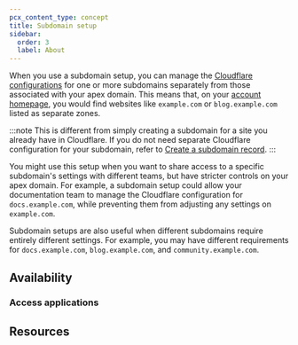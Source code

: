 ```yaml
---
pcx_content_type: concept
title: Subdomain setup
sidebar:
  order: 3
  label: About
---
```



When you use a subdomain setup, you can manage the [Cloudflare configurations](/fundamentals/concepts/how-cloudflare-works/) for one or more subdomains separately from those associated with your <GlossaryTooltip term="apex domain">apex domain</GlossaryTooltip>. This means that, on your [account homepage](https://dash.cloudflare.com/?to=/:account/), you would find websites like `example.com` or `blog.example.com` listed as separate <GlossaryTooltip term="DNS zone">zones</GlossaryTooltip>.

:::note
This is different from simply creating a subdomain for a site you already have in Cloudflare. If you do not need separate Cloudflare configuration for your subdomain, refer to [Create a subdomain record](/dns/manage-dns-records/how-to/create-subdomain/).
:::

You might use this setup when you want to share access to a specific subdomain's settings with different teams, but have stricter controls on your apex domain. For example, a subdomain setup could allow your documentation team to manage the Cloudflare configuration for `docs.example.com`, while preventing them from adjusting any settings on `example.com`.

Subdomain setups are also useful when different subdomains require entirely different settings. For example, you may have different requirements for `docs.example.com`, `blog.example.com`, and `community.example.com`.

## Availability

<FeatureTable id="dns.subdomain_setup" />

### Access applications

<Render file="subdomain-setup-access-apps" />

## Resources

<DirectoryListing />
